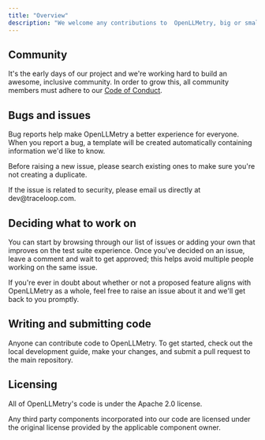 ```yaml
---
title: "Overview"
description: "We welcome any contributions to  OpenLLMetry, big or small."
---
```


## Community

It's the early days of our project and we're working hard to build an awesome, inclusive community. In order to grow this, all community members must adhere to our [Code of Conduct](https://github.com/traceloop/openllmetry/blob/main/CODE_OF_CONDUCT.md).

## Bugs and issues

Bug reports help make OpenLLMetry a better experience for everyone. When you report a bug, a template will be created automatically containing information we'd like to know.

Before raising a new issue, please search existing ones to make sure you're not creating a duplicate.

<Info>
  If the issue is related to security, please email us directly at
  dev@traceloop.com.
</Info>

## Deciding what to work on

You can start by browsing through our list of issues or adding your own that improves on the test suite experience. Once you've decided on an issue, leave a comment and wait to get approved; this helps avoid multiple people working on the same issue.

If you're ever in doubt about whether or not a proposed feature aligns with OpenLLMetry as a whole, feel free to raise an issue about it and we'll get back to you promptly.

## Writing and submitting code

Anyone can contribute code to OpenLLMetry. To get started, check out the local development guide, make your changes, and submit a pull request to the main repository.

## Licensing

All of OpenLLMetry's code is under the Apache 2.0 license.

Any third party components incorporated into our code are licensed under the original license provided by the applicable component owner.
